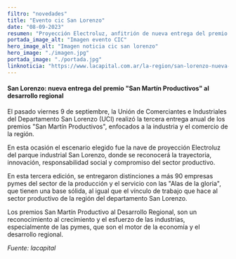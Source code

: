 ```yaml
---
filtro: "novedades"
title: "Evento cic San Lorenzo"
date: "08-09-2023"
resumen: "Proyección Electroluz, anfitrión de nueva entrega del premio San Martín Productivos al desarrollo regional."
portada_image_alt: "Imagen evento CIC"
hero_image_alt: "Imagen noticia cic san lorenzo"
hero_image: "./imagen.jpg"
portada_image: "./portada.jpg"
linknoticia: "https://www.lacapital.com.ar/la-region/san-lorenzo-nueva-entrega-del-premio-san-martin-productivos-al-desarrollo-regional-n10087918.html"
---
```


#### San Lorenzo: nueva entrega del premio "San Martín Productivos" al desarrollo regional

El pasado viernes 9 de septiembre, la Unión de Comerciantes e Industriales del Departamento San Lorenzo (UCI) realizó la tercera entrega anual de los premios "San Martín Productivos", enfocados a la industria y el comercio de la región.

En esta ocasión el escenario elegido fue la nave de proyección Electroluz del parque industrial San Lorenzo, donde se reconocerá la trayectoria, innovación, responsabilidad social y compromiso del sector productivo.

En esta tercera edición, se entregaron distinciones a más 90 empresas pymes del sector de la producción y el servicio con las "Alas de la gloria", que tienen una base sólida, al igual que el vínculo de trabajo que hace al sector productivo de la región del departamento San Lorenzo.

Los premios San Martín Productivo al Desarrollo Regional, son un reconocimiento al crecimiento y el esfuerzo de las industrias, especialmente de las pymes, que son el motor de la economía y el desarrollo regional.

_Fuente: lacapital_
